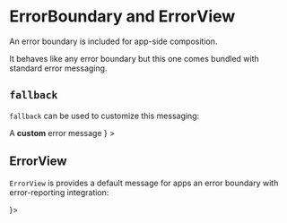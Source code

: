 
<Meta title="Church Center|Publishing Status/ErrorBoundary" />

# ErrorBoundary and ErrorView

An error boundary is included for app-side composition.

It behaves like any error boundary but this one comes bundled with standard error messaging.

<Preview>
  <Story name="default">
    <PublishingStatus.ErrorBoundary>
      <PublishingStatus.ViewSwitch />
    </PublishingStatus.ErrorBoundary>
  </Story>
</Preview>

## `fallback`

`fallback` can be used to customize this messaging:

<Preview>
  <Story name="fallback">
    <PublishingStatus.ErrorBoundary
      fallback={
        <span>
          A <strong>custom</strong> error message
        </span>
      }
    >
      <PublishingStatus.ViewSwitch />
    </PublishingStatus.ErrorBoundary>
  </Story>
</Preview>

## ErrorView

`ErrorView` is provides a default message for apps an error boundary with error-reporting integration:


<Preview>
  <Story name="ErrorView">
    <MyErrorBoundary fallback={<PublishingStatus.ErrorView />}>
      <PublishingStatus.ViewSwitch />
    </MyErrorBoundary>
  </Story>
</Preview>
